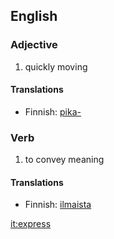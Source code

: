 ==English==
===Adjective===

#quickly moving

====Translations====

*Finnish: [[pika-]]

===Verb===

#to convey meaning

====Translations====

*Finnish: [[ilmaista]]

[[it:express]]